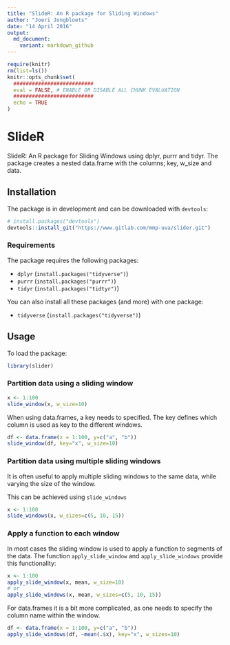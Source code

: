 ```yaml
---
title: "SlideR: An R package for Sliding Windows"
author: "Joeri Jongbloets"
date: "14 April 2016"
output: 
  md_document:
    variant: markdown_github
---
```


```r
require(knitr)
rm(list=ls())
knitr::opts_chunk$set(
  ##########################
  eval = FALSE, # ENABLE OR DISABLE ALL CHUNK EVALUATION
  ##########################
  echo = TRUE
)
```

# SlideR

SlideR: An R package for Sliding Windows using dplyr, purrr and tidyr.
The package creates a nested data.frame with the columns; key, w_size and data.

## Installation

The package is in development and can be downloaded with `devtools`:

```r
# install.packages("devtools")
devtools::install_git("https://www.gitlab.com/mmp-uva/slider.git")
```

### Requirements

The package requires the following packages:

* `dplyr` (`install.packages("tidyverse")`)
* `purrr` (`install.packages("purrr")`)
* `tidyr` (`install.packages("tidtyr")`)

You can also install all these packages (and more) with one package:

* `tidyverse` (`install.packages("tidyverse")`)

## Usage

To load the package:

```r
library(slider)
```

### Partition data using a sliding window

```r
x <- 1:100
slide_window(x, w_size=10)
```

When using data.frames, a key needs to specified.
The key defines which column is used as key to the different windows.

```r
df <- data.frame(x = 1:100, y=c("a", "b"))
slide_window(df, key="x", w_size=10)
```

### Partition data using multiple sliding windows

It is often useful to apply multiple sliding windows to the same data, 
while varying the size of the window.

This can be achieved using `slide_windows`
```r
x <- 1:100
slide_windows(x, w_sizes=c(5, 10, 15))
```

### Apply a function to each window

In most cases the sliding window is used to apply a function to segments of the data.
The function `apply_slide_window` and `apply_slide_windows` provide this functionality:

```r
x <- 1:100
apply_slide_window(x, mean, w_size=10)
# or
apply_slide_windows(x, mean, w_sizes=c(5, 10, 15))
```

For data.frames it is a bit more complicated, as one needs to specify the column name within the window.

```r
df <- data.frame(x = 1:100, y=c("a", "b"))
apply_slide_windows(df, ~mean(.$x), key="x", w_sizes=10)
```
